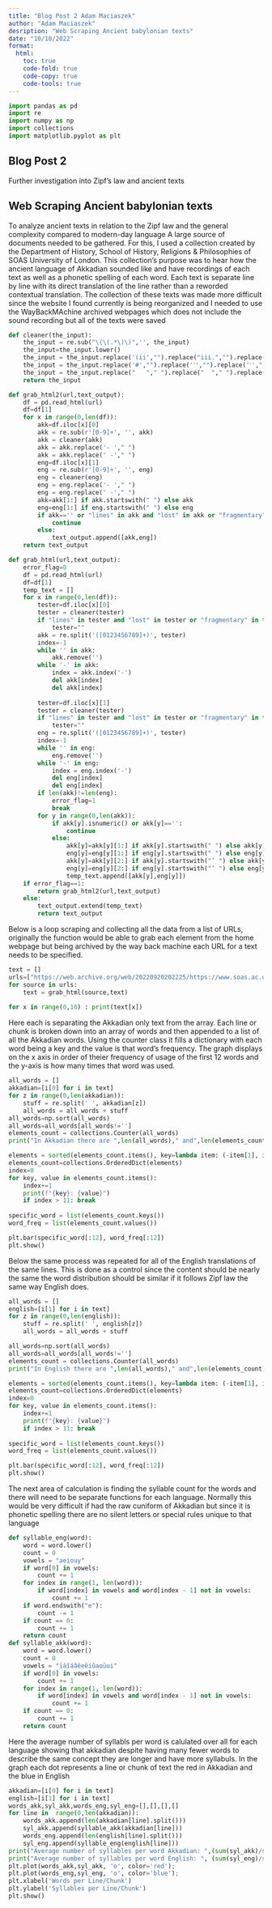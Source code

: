 ---
title: "Blog Post 2 Adam Maciaszek"
author: "Adam Maciaszek"
desription: "Web Scraping Ancient babylonian texts"
date: "10/10/2022"
format:
  html:
    toc: true
    code-fold: true
    code-copy: true
    code-tools: true
---

```{python}
import pandas as pd
import re
import numpy as np
import collections
import matplotlib.pyplot as plt
```

## Blog Post 2
Further investigation into Zipf's law and ancient texts

## Web Scraping Ancient babylonian texts
To analyze ancient texts in relation to the Zipf law and the general complexity compared to modern-day language A large source of documents needed to be gathered. For this, I used a collection created by the Department of History, School of History, Religions & Philosophies of SOAS University of London. This collection's purpose was to hear how the ancient language of Akkadian sounded like and have recordings of each text as well as a phonetic spelling of each word. Each text is separate line by line with its direct translation of the line rather than a reworded contextual translation. The collection of these texts was made more difficult since the website I found currently is being reorganized and I needed to use the WayBackMAchine archived webpages which does not include the sound recording but all of the texts were saved

```{python}
def cleaner(the_input):
    the_input = re.sub("\(\(.*\)\)",'', the_input)
    the_input=the_input.lower()
    the_input = the_input.replace('(ii',"").replace("iii.","").replace("ii.","").replace("i ii ","").replace("i i ","").replace("i iii ","")
    the_input = the_input.replace('#',"").replace('˺',"").replace('˹',"").replace(':',"").replace('<',"").replace('>',"").replace('*',"").replace('\xa0',"").replace('|',"").replace('/',"").replace('–',"").replace('“',"").replace('”',"").replace("[","").replace("]","").replace("(","").replace(")","").replace("’","").replace(".","").replace("…","").replace(":","").replace("!","").replace("?","")
    the_input = the_input.replace("   "," ").replace("  "," ").replace(",","").replace(";","").replace('"',"")
    return the_input

def grab_html2(url,text_output):
    df = pd.read_html(url)
    df=df[1]
    for x in range(0,len(df)):
        akk=df.iloc[x][0]
        akk = re.sub(r'[0-9]+', '', akk)
        akk = cleaner(akk)
        akk = akk.replace('- '," ")
        akk = akk.replace(' -'," ")
        eng=df.iloc[x][1]
        eng = re.sub(r'[0-9]+', '', eng)
        eng = cleaner(eng)
        eng = eng.replace('- '," ")
        eng = eng.replace(' -'," ")
        akk=akk[1:] if akk.startswith(" ") else akk
        eng=eng[1:] if eng.startswith(" ") else eng
        if akk=='' or "lines" in akk and "lost" in akk or "fragmentary" in akk:
            continue
        else:
            text_output.append([akk,eng])
    return text_output

def grab_html(url,text_output):
    error_flag=0
    df = pd.read_html(url)
    df=df[1]
    temp_text = []
    for x in range(0,len(df)):
        tester=df.iloc[x][0]
        tester = cleaner(tester)
        if "lines" in tester and "lost" in tester or "fragmentary" in tester:
            tester=""
        akk = re.split('([0123456789]+)', tester)
        index=-1
        while '' in akk:
            akk.remove('')
        while '-' in akk:
            index = akk.index('-')
            del akk[index]
            del akk[index]
            
        tester=df.iloc[x][1]
        tester = cleaner(tester)
        if "lines" in tester and "lost" in tester or "fragmentary" in tester:
            tester=""
        eng = re.split('([0123456789]+)', tester)
        index=-1
        while '' in eng:
            eng.remove('')
        while '-' in eng:
            index = eng.index('-')
            del eng[index]
            del eng[index]
        if len(akk)!=len(eng):
            error_flag=1
            break
        for y in range(0,len(akk)):
            if akk[y].isnumeric() or akk[y]=='':
                continue
            else:
                akk[y]=akk[y][1:] if akk[y].startswith(" ") else akk[y]
                eng[y]=eng[y][1:] if eng[y].startswith(" ") else eng[y]
                akk[y]=akk[y][2:] if akk[y].startswith("’ ") else akk[y]
                eng[y]=eng[y][2:] if eng[y].startswith("’ ") else eng[y]
                temp_text.append([akk[y],eng[y]])
    if error_flag==1:
        return grab_html2(url,text_output)
    else:
        text_output.extend(temp_text)
        return text_output
```
Below is a loop scraping and collecting all the data from a list of URLs, originally the function would be able to grab each element from the home webpage but being archived by the way back machine each URL for a text needs to be specified.


```{python}
text = []
urls=["https://web.archive.org/web/20220920202225/https://www.soas.ac.uk/baplar/recordings/ammi-ditnas-hymn-to-itar-read-by-k-hecker.html","https://web.archive.org/web/20220920202226/https://www.soas.ac.uk/baplar/recordings/the-codex-hammurabi-prologue-i1-49-read-by-albert-naccache.html","https://web.archive.org/web/20220920202223/https://www.soas.ac.uk/baplar/recordings/the-codex-hammurapi-epilogue-xlix-18-28-and-53-80-read-by-aage-westenholz.html","https://web.archive.org/web/20220920202227/https://www.soas.ac.uk/baplar/recordings/the-epic-of-gilgame-old-babylonian-version-tablet-ii-lines-85-111-read-by-michael-streck.html","https://web.archive.org/web/20220920202232/https://www.soas.ac.uk/baplar/recordings/the-epic-of-gilgame-old-babylonian-version-tablet-ii-lines-1-61-read-by-jacob-klein.html","https://web.archive.org/web/20220920202229/https://www.soas.ac.uk/baplar/recordings/gilgamesh-x-huehnergard.html","https://web.archive.org/web/20220920202226/https://www.soas.ac.uk/baplar/recordings/the-epic-of-gilgamesh-old-babylonian-version-bmvat-lines-ii0-iii14-read-by-martin-west.html","https://web.archive.org/web/20220920202232/https://www.soas.ac.uk/baplar/recordings/the-epic-of-anz-old-babylonian-version-from-susa-tablet-ii-lines-1-83-read-by-claus-wilcke.html","https://web.archive.org/web/20220920202229/https://www.soas.ac.uk/baplar/recordings/atramass-ob-version-from-sippir-tablet-i-lines-i1-iii16-read-by-claus-wilcke.html","https://web.archive.org/web/20220920202231/https://www.soas.ac.uk/baplar/recordings/diviners-prayer-to-the-gods-of-the-night-read-by-michael-streck.html","https://web.archive.org/web/20220920202228/https://www.soas.ac.uk/baplar/recordings/incantation-for-dog-bite-read-by-michael-streck.html","https://web.archive.org/web/20220920202223/https://www.soas.ac.uk/baplar/recordings/letter-of-marduk-nir-to-ruttum-abb-iii-15-read-by-wilfred-van-soldt.html","https://web.archive.org/web/20220920202225/https://www.soas.ac.uk/baplar/recordings/letter-of-kurkurtum-to-erb-sn-abb-xii-89-read-by-wilfred-van-soldt.html","https://web.archive.org/web/20220920202230/https://www.soas.ac.uk/baplar/recordings/ob-letter-iddin-sin.html","https://web.archive.org/web/20220920202225/https://www.soas.ac.uk/baplar/recordings/the-epic-of-gilgame-standard-version-tablet-xi-lines-1-163-read-by-karl-hecker.html","https://web.archive.org/web/20220920202224/https://www.soas.ac.uk/baplar/recordings/the-poem-of-the-righteous-sufferer-ludlul-bl-nmeqi-tablet-ii-lines-1-26-and-56-82-read-by-brigitte-groneberg.html","https://web.archive.org/web/20220920202229/https://www.soas.ac.uk/baplar/recordings/the-poem-of-the-righteous-sufferer-ludlul-bl-nmeqi-tablet-ii-lines-1-55-read-by-margaret-jaques-cavigneaux.html","https://web.archive.org/web/20220920202231/https://www.soas.ac.uk/baplar/recordings/itars-descent-to-the-netherworld-lines-1-125-read-by-martin-west.html","https://web.archive.org/web/20220920202231/https://www.soas.ac.uk/baplar/recordings/the-ama-hymn-lines-15-52-read-by-martin-west.html"]
for source in urls:
    text = grab_html(source,text)
        
for x in range(0,10) : print(text[x])
```
Here each is separating the Akkadian only text from the array. Each line or chunk is broken down into an array of words and then appended to a list of all the Akkadian words. Using the counter class it fills a dictionary with each word being a key and the value is that word's frequency. The graph displays on the x axis in order of theier frequency of usage of the first 12 words and the y-axis is how many times that word was used.


```{python}
all_words = []
akkadian=[i[0] for i in text]
for z in range(0,len(akkadian)):
    stuff = re.split(' ', akkadian[z])
    all_words = all_words + stuff
all_words=np.sort(all_words)
all_words=all_words[all_words!='']
elements_count = collections.Counter(all_words)
print("In Akkadian there are ",len(all_words)," and",len(elements_count),"of which are unique")

elements = sorted(elements_count.items(), key=lambda item: (-item[1], item[0]))
elements_count=collections.OrderedDict(elements)
index=0
for key, value in elements_count.items():
    index+=1
    print(f"{key}: {value}")
    if index > 11: break
        
specific_word = list(elements_count.keys())
word_freq = list(elements_count.values())

plt.bar(specific_word[:12], word_freq[:12])
plt.show()
```
Below the same process was repeated for all of the English translations of the same lines. This is done as a control since the content should be nearly the same the word distribution should be similar if it follows Zipf law the same way English does.


```{python}
all_words = []
english=[i[1] for i in text]
for z in range(0,len(english)):
    stuff = re.split(' ', english[z])
    all_words = all_words + stuff

all_words=np.sort(all_words)
all_words=all_words[all_words!='']
elements_count = collections.Counter(all_words)
print("In English there are ",len(all_words)," and",len(elements_count),"of which are unique")

elements = sorted(elements_count.items(), key=lambda item: (-item[1], item[0]))
elements_count=collections.OrderedDict(elements)
index=0
for key, value in elements_count.items():
    index+=1
    print(f"{key}: {value}")
    if index > 11: break
        
specific_word = list(elements_count.keys())
word_freq = list(elements_count.values())

plt.bar(specific_word[:12], word_freq[:12])
plt.show()
```

The next area of calculation is finding the syllable count for the words and there will need to be separate functions for each language. Normally this would be very difficult if had the raw cuniform of Akkadian but since it is phonetic spelling there are no silent letters or special rules unique to that language

```{python}
def syllable_eng(word):
    word = word.lower()
    count = 0
    vowels = "aeiouy"
    if word[0] in vowels:
        count += 1
    for index in range(1, len(word)):
        if word[index] in vowels and word[index - 1] not in vowels:
            count += 1
    if word.endswith("e"):
        count -= 1
    if count == 0:
        count += 1
    return count
def syllable_akk(word):
    word = word.lower()
    count = 0
    vowels = "īāîáâêeēíûaoūui"
    if word[0] in vowels:
        count += 1
    for index in range(1, len(word)):
        if word[index] in vowels and word[index - 1] not in vowels:
            count += 1
    if count == 0:
        count += 1
    return count
```

Here the average number of syllabls per word is calulated over all for each language showing that akkadian despite having many fewer words to describe the same concept they are longer and have more syllabuls. In the graph each dot represents a line or chunk of text the red in Akkadian and the blue in English

```{python}
akkadian=[i[0] for i in text]
english=[i[1] for i in text]
words_akk,syl_akk,words_eng,syl_eng=[],[],[],[]
for line in  range(0,len(akkadian)):
    words_akk.append(len(akkadian[line].split()))
    syl_akk.append(syllable_akk(akkadian[line]))
    words_eng.append(len(english[line].split()))
    syl_eng.append(syllable_eng(english[line]))
print("Average number of syllables per word Akkadian: ",(sum(syl_akk)/sum(words_akk)))
print("Average number of syllables per word English: ", (sum(syl_eng)/sum(words_eng)))
plt.plot(words_akk,syl_akk, 'o', color='red');
plt.plot(words_eng,syl_eng, 'o', color='blue');
plt.xlabel('Words per Line/Chunk')
plt.ylabel('Syllables per Line/Chunk')
plt.show()
```
